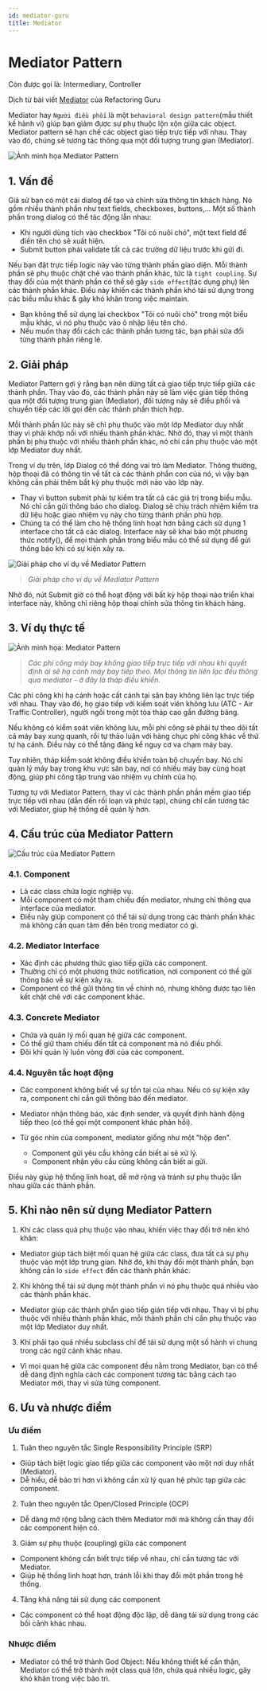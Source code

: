 ```yaml
---
id: mediator-guru
title: Mediator
---
```


# Mediator Pattern

Còn được gọi là: Intermediary, Controller

Dịch từ bài viết [Mediator](https://refactoring.guru/design-patterns/mediator) của Refactoring Guru

Mediator hay `Người điều phối` là một `behavioral design pattern`(mẫu thiết kế hành vi) giúp bạn giảm được sự phụ thuộc lộn xộn giữa các object. Mediator pattern sẽ hạn chế các object giao tiếp trực tiếp với nhau. Thay vào đó, chúng sẽ tương tác thông qua một đối tượng trung gian (Mediator).

![Ảnh minh họa Mediator Pattern](/img/guru/mediator.png)

## 1. Vấn đề

Giả sử bạn có một cái dialog để tạo và chỉnh sửa thông tin khách hàng. Nó gồm nhiều thành phần như text fields, checkboxes, buttons,… Một số thành phần trong dialog có thể tác động lẫn nhau:

- Khi người dùng tích vào checkbox "Tôi có nuôi chó", một text field để điền tên chó sẽ xuất hiện.
- Submit button phải validate tất cả các trường dữ liệu trước khi gửi đi.

Nếu bạn đặt trực tiếp logic này vào từng thành phần giao diện. Mỗi thành phần sẽ phụ thuộc chặt chẽ vào thành phần khác, tức là `tight coupling`. Sự thay đổi của một thành phần có thể sẽ gây `side effect`(tác dụng phụ) lên các thành phần khác. Điều này khiến các thành phần khó tái sử dụng trong các biểu mẫu khác & gây khó khăn trong việc maintain.

- Bạn không thể sử dụng lại checkbox "Tôi có nuôi chó" trong một biểu mẫu khác, vì nó phụ thuộc vào ô nhập liệu tên chó.
- Nếu muốn thay đổi cách các thành phần tương tác, bạn phải sửa đổi từng thành phần riêng lẻ.

## 2. Giải pháp

Mediator Pattern gợi ý rằng bạn nên dừng tất cả giao tiếp trực tiếp giữa các thành phần. Thay vào đó, các thành phần này sẽ làm việc gián tiếp thông qua một đối tượng trung gian (Mediator), đối tượng này sẽ điều phối và chuyển tiếp các lời gọi đến các thành phần thích hợp.

Mỗi thành phần lúc này sẽ chỉ phụ thuộc vào một lớp Mediator duy nhất thay vì phải khớp nối với nhiều thành phần khác. Nhờ đó, thay vì một thành phần bị phụ thuộc với nhiều thành phần khác, nó chỉ cần phụ thuộc vào một lớp Mediator duy nhất.

Trong ví dụ trên, lớp Dialog có thể đóng vai trò làm Mediator. Thông thường, hộp thoại đã có thông tin về tất cả các thành phần con của nó, vì vậy bạn không cần phải thêm bất kỳ phụ thuộc mới nào vào lớp này.

- Thay vì button submit phải tự kiểm tra tất cả các giá trị trong biểu mẫu. Nó chỉ cần gửi thông báo cho dialog. Dialog sẽ chịu trách nhiệm kiểm tra dữ liệu hoặc giao nhiệm vụ này cho từng thành phần phù hợp.
- Chúng ta có thể làm cho hệ thống linh hoạt hơn bằng cách sử dụng 1 interface cho tất cả các dialog. Interface này sẽ khai báo một phương thức notify(), để mọi thành phần trong biểu mẫu có thể sử dụng để gửi thông báo khi có sự kiện xảy ra.

![Giải pháp cho ví dụ về Mediator Pattern](/img/guru/mediator-example.png)

> _Giải pháp cho ví dụ về Mediator Pattern_

Nhờ đó, nút Submit giờ có thể hoạt động với bất kỳ hộp thoại nào triển khai interface này, không chỉ riêng hộp thoại chỉnh sửa thông tin khách hàng.

## 3. Ví dụ thực tế

![Ảnh minh họa: Mediator Pattern](/img/guru/mediator-live-example.png)

> _Các phi công máy bay không giao tiếp trực tiếp với nhau khi quyết định ai sẽ hạ cánh máy bay tiếp theo. Mọi thông tin liên lạc đều thông qua mediator - ở đây là tháp điều khiển._

Các phi công khi hạ cánh hoặc cất cánh tại sân bay không liên lạc trực tiếp với nhau. Thay vào đó, họ giao tiếp với kiểm soát viên không lưu (ATC - Air Traffic Controller), người ngồi trong một tòa tháp cao gần đường băng.

Nếu không có kiểm soát viên không lưu, mỗi phi công sẽ phải tự theo dõi tất cả máy bay xung quanh, rồi tự thảo luận với hàng chục phi công khác về thứ tự hạ cánh. Điều này có thể tăng đáng kể nguy cơ va chạm máy bay.

Tuy nhiên, tháp kiểm soát không điều khiển toàn bộ chuyến bay. Nó chỉ quản lý máy bay trong khu vực sân bay, nơi có nhiều máy bay cùng hoạt động, giúp phi công tập trung vào nhiệm vụ chính của họ.

Tương tự với Mediator Pattern, thay vì các thành phần phần mềm giao tiếp trực tiếp với nhau (dẫn đến rối loạn và phức tạp), chúng chỉ cần tương tác với Mediator, giúp hệ thống dễ quản lý hơn.

## 4. Cấu trúc của Mediator Pattern

![Cấu trúc của Mediator Pattern](/img/guru/mediator-structure.png)

### 4.1. Component

- Là các class chứa logic nghiệp vụ.
- Mỗi component có một tham chiếu đến mediator, nhưng chỉ thông qua interface của mediator.
- Điều này giúp component có thể tái sử dụng trong các thành phần khác mà không cần quan tâm đến bên trong mediator có gì.

### 4.2. Mediator Interface

- Xác định các phương thức giao tiếp giữa các component.
- Thường chỉ có một phương thức notification, nơi component có thể gửi thông báo về sự kiện xảy ra.
- Component có thể gửi thông tin về chính nó, nhưng không được tạo liên kết chặt chẽ với các component khác.

### 4.3. Concrete Mediator

- Chứa và quản lý mối quan hệ giữa các component.
- Có thể giữ tham chiếu đến tất cả component mà nó điều phối.
- Đôi khi quản lý luôn vòng đời của các component.

### 4.4. Nguyên tắc hoạt động

- Các component không biết về sự tồn tại của nhau. Nếu có sự kiện xảy ra, component chỉ cần gửi thông báo đến mediator.
- Mediator nhận thông báo, xác định sender, và quyết định hành động tiếp theo (có thể gọi một component khác phản hồi).

- Từ góc nhìn của component, mediator giống như một "hộp đen".
  - Component gửi yêu cầu không cần biết ai sẽ xử lý.
  - Component nhận yêu cầu cũng không cần biết ai gửi.

Điều này giúp hệ thống linh hoạt, dễ mở rộng và tránh sự phụ thuộc lẫn nhau giữa các thành phần.

## 5. Khi nào nên sử dụng Mediator Pattern

1. Khi các class quá phụ thuộc vào nhau, khiến việc thay đổi trở nên khó khăn:

- Mediator giúp tách biệt mối quan hệ giữa các class, đưa tất cả sự phụ thuộc vào một lớp trung gian. Nhờ đó, khi thay đổi một thành phần, bạn không cần lo `side effect` đến các thành phần khác.

2. Khi không thể tái sử dụng một thành phần vì nó phụ thuộc quá nhiều vào các thành phần khác.

- Mediator giúp các thành phần giao tiếp gián tiếp với nhau. Thay vì bị phụ thuộc với nhiều thành phần khác, mỗi thành phần chỉ cần phụ thuộc vào một lớp Mediator duy nhất.

3. Khi phải tạo quá nhiều subclass chỉ để tái sử dụng một số hành vi chung trong các ngữ cảnh khác nhau.

- Vì mọi quan hệ giữa các component đều nằm trong Mediator, bạn có thể dễ dàng định nghĩa cách các component tương tác bằng cách tạo Mediator mới, thay vì sửa từng component.

## 6. Ưu và nhược điểm

### Ưu điểm

1. Tuân theo nguyên tắc Single Responsibility Principle (SRP)

- Giúp tách biệt logic giao tiếp giữa các component vào một nơi duy nhất (Mediator).
- Dễ hiểu, dễ bảo trì hơn vì không cần xử lý quan hệ phức tạp giữa các component.

2. Tuân theo nguyên tắc Open/Closed Principle (OCP)

- Dễ dàng mở rộng bằng cách thêm Mediator mới mà không cần thay đổi các component hiện có.

3. Giảm sự phụ thuộc (coupling) giữa các component

- Component không cần biết trực tiếp về nhau, chỉ cần tương tác với Mediator.
- Giúp hệ thống linh hoạt hơn, tránh lỗi khi thay đổi một phần trong hệ thống.

4. Tăng khả năng tái sử dụng các component

- Các component có thể hoạt động độc lập, dễ dàng tái sử dụng trong các bối cảnh khác nhau.

### Nhược điểm

- Mediator có thể trở thành God Object: Nếu không thiết kế cẩn thận, Mediator có thể trở thành một class quá lớn, chứa quá nhiều logic, gây khó khăn trong việc bảo trì.
